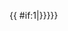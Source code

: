 <includeonly>{{ {{{|safesubst:}}}#if:1|{{{x|{{{1|}}}}}}}}</includeonly><noinclude>

{{Documentation}}
</noinclude>
